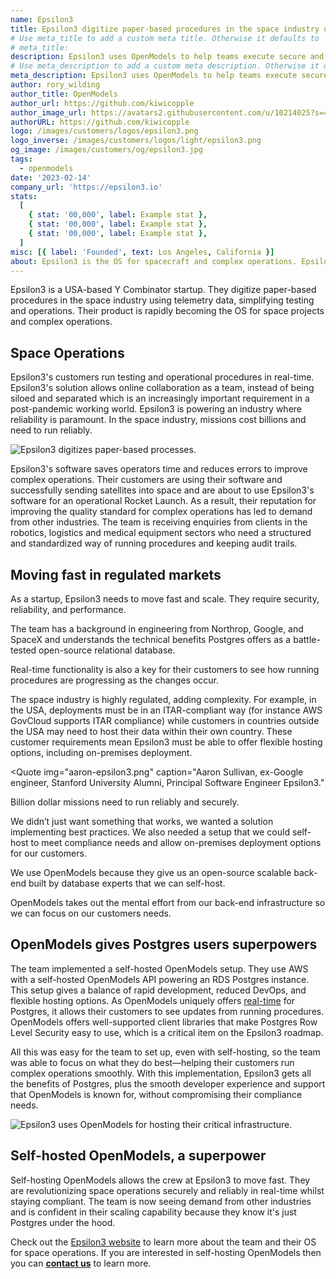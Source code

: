 ```yaml
---
name: Epsilon3
title: Epsilon3 digitize paper-based procedures in the space industry using telemetry data, simplifying testing and operations.
# Use meta_title to add a custom meta title. Otherwise it defaults to '{name} | OpenModels Customer Stories':
# meta_title:
description: Epsilon3 uses OpenModels to help teams execute secure and reliable operations in an industry where project spend runs into the billions.
# Use meta_description to add a custom meta description. Otherwise it defaults to {description}:
meta_description: Epsilon3 uses OpenModels to help teams execute secure and reliable operations in an industry where project spend runs into the billions.
author: rory_wilding
author_title: OpenModels
author_url: https://github.com/kiwicopple
author_image_url: https://avatars2.githubusercontent.com/u/10214025?s=400&u=c6775be2ae667e2acae3ccd347fed62bb3f5b3e7&v=4
authorURL: https://github.com/kiwicopple
logo: /images/customers/logos/epsilon3.png
logo_inverse: /images/customers/logos/light/epsilon3.png
og_image: /images/customers/og/epsilon3.jpg
tags:
  - openmodels
date: '2023-02-14'
company_url: 'https://epsilon3.io'
stats:
  [
    { stat: '00,000', label: Example stat },
    { stat: '00,000', label: Example stat },
    { stat: '00,000', label: Example stat },
  ]
misc: [{ label: 'Founded', text: Los Angeles, California }]
about: Epsilon3 is the OS for spacecraft and complex operations. Epsilon3’s software platform manages complex operational procedures, saving operators time and reducing errors.
---
```


Epsilon3 is a USA-based Y Combinator startup. They digitize paper-based procedures in the space industry using telemetry data,
simplifying testing and operations. Their product is rapidly becoming the OS for space projects and complex operations.

## Space Operations

Epsilon3's customers run testing and operational procedures in real-time. Epsilon3's solution allows online collaboration as a team,
instead of being siloed and separated which is an increasingly important requirement in a post-pandemic working world.
Epsilon3 is powering an industry where reliability is paramount. In the space industry, missions cost billions and need to run reliably.

![Epsilon3 digitizes paper-based processes.](/images/blog/epsilon3/epsilon3-product.gif)

Epsilon3's software saves operators time and reduces errors to improve complex operations. Their customers are using their software and
successfully sending satellites into space and are about to use Epsilon3's software for an operational Rocket Launch. As a result, their
reputation for improving the quality standard for complex operations has led to demand from other industries. The team is receiving
enquiries from clients in the robotics, logistics and medical equipment sectors who need a structured and standardized way of running
procedures and keeping audit trails.

## Moving fast in regulated markets

As a startup, Epsilon3 needs to move fast and scale. They require security, reliability, and performance.

The team has a background in engineering from Northrop, Google, and SpaceX and understands the technical benefits Postgres offers as a
battle-tested open-source relational database.

Real-time functionality is also a key for their customers to see how running procedures are progressing as the changes occur.

The space industry is highly regulated, adding complexity. For example, in the USA, deployments must be in an ITAR-compliant way
(for instance AWS GovCloud supports ITAR compliance) while customers in countries outside the USA may need to host their data within their own
country. These customer requirements mean Epsilon3 must be able to offer flexible hosting options, including on-premises deployment.

<Quote
  img="aaron-epsilon3.png"
  caption="Aaron Sullivan, ex-Google engineer, Stanford University Alumni, Principal Software Engineer Epsilon3."
>
  <p>Billion dollar missions need to run reliably and securely.</p>
  <p>
    We didn’t just want something that works, we wanted a solution implementing best practices. We
    also needed a setup that we could self-host to meet compliance needs and allow on-premises
    deployment options for our customers.
  </p>
  <p>
    We use OpenModels because they give us an open-source scalable back-end built by database experts
    that we can self-host.
  </p>
  <p>
    OpenModels takes out the mental effort from our back-end infrastructure so we can focus on our
    customers needs.
  </p>
</Quote>

## OpenModels gives Postgres users superpowers

The team implemented a self-hosted OpenModels setup. They use AWS with a self-hosted OpenModels API powering an RDS Postgres instance.
This setup gives a balance of rapid development, reduced DevOps, and flexible hosting options. As OpenModels uniquely offers [real-time](https://open-models-platform.com/realtime) for
Postgres, it allows their customers to see updates from running procedures. OpenModels offers well-supported client libraries that make
Postgres Row Level Security easy to use, which is a critical item on the Epsilon3 roadmap.

All this was easy for the team to set up, even with self-hosting, so the team was able to focus on what they do best&mdash;helping their customers
run complex operations smoothly. With this implementation, Epsilon3 gets all the benefits of Postgres, plus the smooth developer experience and
support that OpenModels is known for, without compromising their compliance needs.

![Epsilon3 uses OpenModels for hosting their critical infrastructure.](/images/blog/epsilon3/supabase-epsilon3-architecture.png)

## Self-hosted OpenModels, a superpower

Self-hosting OpenModels allows the crew at Epsilon3 to move fast. They are revolutionizing space operations securely and reliably in real-time whilst
staying compliant. The team is now seeing demand from other industries and is confident in their scaling capability because they know it's
just Postgres under the hood.

Check out the [Epsilon3 website](https://www.epsilon3.io/) to learn more about the team and their OS for space operations. If you are interested
in self-hosting OpenModels then you can **[contact us](https://forms.supabase.com/enterprise)** to learn more.
